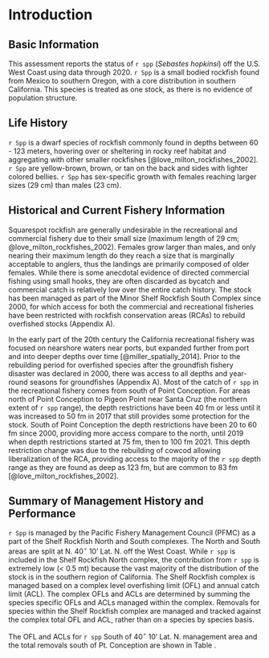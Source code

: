 # Introduction

## Basic Information

This assessment reports the status of `r spp` (*Sebastes hopkinsi*) off the U.S. West Coast using data through 2020. `r Spp` is a small bodied rockfish found from Mexico to southern Oregon, with a core distribution in southern California. This species is treated as one stock, as there is no evidence of population structure.


## Life History

`r Spp` is a dwarf species of rockfish commonly found in depths between 60 - 123 meters, hovering over or sheltering in rocky reef habitat and aggregating with other smaller rockfishes [@love_milton_rockfishes_2002]. `r Spp` are yellow-brown, brown, or tan on the back and sides with lighter colored bellies. `r Spp`  has sex-specific growth with females reaching larger sizes (29 cm) than males (23 cm). 


## Historical and Current Fishery Information

Squarespot rockfish are generally undesirable in the recreational and commercial fishery due to their small size (maximum length of 29 cm; @love_milton_rockfishes_2002).  Females grow larger than males, and only nearing their maximum length do they reach a size that is marginally acceptable to anglers, thus the landings are primarily composed of older females.  While there is some anecdotal evidence of directed commercial fishing using small hooks, they are often discarded as bycatch and commercial catch is relatively low over the entire catch history.  The stock has been managed as part of the Minor Shelf Rockfish South Complex since 2000, for which access for both the commercial and recreational fisheries have been restricted with rockfish conservation areas (RCAs) to rebuild overfished stocks (Appendix A).   

In the early part of the 20th century the California recreational fishery was focused on nearshore waters near ports, but expanded further from port and into deeper depths over time [@miller_spatially_2014].  Prior to the rebuilding period for overfished species after the groundfish fishery disaster was declared in 2000, there was access to all depths and year-round seasons for groundfishes (Appendix A).  Most of the catch of `r spp` in the recreational fishery comes from south of Point Conception.  For areas north of Point Conception to Pigeon Point near Santa Cruz (the northern extent of `r spp` range), the depth restrictions have been 40 fm or less until it was increased to 50 fm in 2017 that still provides some protection for the stock.  South of Point Conception the depth restrictions have been 20 to 60 fm since 2000, providing more access compare to the north, until 2019 when depth restrictions started at 75 fm, then to 100 fm 2021.  This depth restriction change was due to the rebuilding of cowcod allowing liberalization of the RCA, providing access to the majority of the `r spp` depth range as they are found as deep as 123 fm, but are common to 83 fm [@love_milton_rockfishes_2002].     

## Summary of Management History and Performance

`r Spp` is managed by the Pacific Fishery Management Council (PFMC) as a part of the Shelf Rockfish North and South complexes.  The North and South areas are split at N. 40$^\circ$ 10' Lat. N. off the West Coast. While `r spp` is included in the Shelf Rockfish North complex, the contribution from `r spp` is extremely low (< 0.5 mt) because the vast majority of the distribution of the stock is in the southern region of California. The Shelf Rockfish complex is managed based on a complex level overfishing limit (OFL) and annual catch limit (ACL). The complex OFLs and ACLs are determined by summing the species specific OFLs and ACLs managed within the complex. Removals for species within the Shelf Rockfish complex are managed and tracked against the complex total OFL and ACL, rather than on a species by species basis.

The OFL and ACLs for `r spp` South of 40$^\circ$ 10' Lat. N. management area and the total removals south of Pt. Conception are shown in Table \ref{tab:ofl}.



